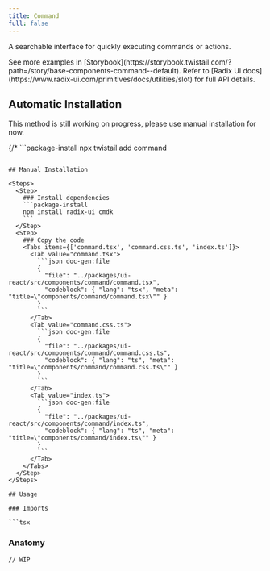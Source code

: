 ```yaml
---
title: Command
full: false
---
```


A searchable interface for quickly executing commands or actions.

<Callout type='info'>
  See more examples in [Storybook](https://storybook.twistail.com/?path=/story/base-components-command--default).
  Refer to [Radix UI docs](https://www.radix-ui.com/primitives/docs/utilities/slot) for full API details.
</Callout>

## Automatic Installation

<Callout type='warn'>
  This method is still working on progress, please use manual installation for now.
</Callout>

{/* ```package-install
npx twistail add command
``` */}

## Manual Installation

<Steps>
  <Step>
    ### Install dependencies
    ```package-install
    npm install radix-ui cmdk
    ```
  </Step>
  <Step>
    ### Copy the code
    <Tabs items={['command.tsx', 'command.css.ts', 'index.ts']}>
      <Tab value="command.tsx">
        ```json doc-gen:file
        {
          "file": "../packages/ui-react/src/components/command/command.tsx",
          "codeblock": { "lang": "tsx", "meta": "title=\"components/command/command.tsx\"" }
        }
        ```
      </Tab>
      <Tab value="command.css.ts">
        ```json doc-gen:file
        {
          "file": "../packages/ui-react/src/components/command/command.css.ts",
          "codeblock": { "lang": "ts", "meta": "title=\"components/command/command.css.ts\"" }
        }
        ```
      </Tab>
      <Tab value="index.ts">
        ```json doc-gen:file
        {
          "file": "../packages/ui-react/src/components/command/index.ts",
          "codeblock": { "lang": "ts", "meta": "title=\"components/command/index.ts\"" }
        }
        ```
      </Tab>
    </Tabs>
  </Step>
</Steps>

## Usage

### Imports

```tsx
```

### Anatomy

```tsx
// WIP
```
